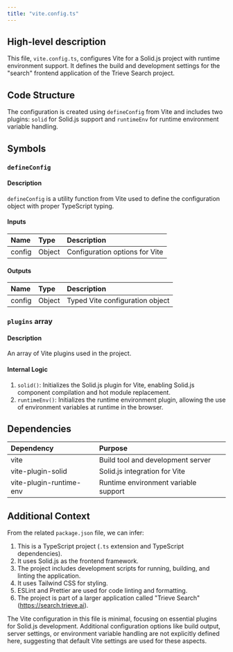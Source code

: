```yaml
---
title: "vite.config.ts"
---
```


## High-level description
This file, `vite.config.ts`, configures Vite for a Solid.js project with runtime environment support. It defines the build and development settings for the "search" frontend application of the Trieve Search project.

## Code Structure
The configuration is created using `defineConfig` from Vite and includes two plugins: `solid` for Solid.js support and `runtimeEnv` for runtime environment variable handling.

## Symbols

### `defineConfig`
#### Description
`defineConfig` is a utility function from Vite used to define the configuration object with proper TypeScript typing.

#### Inputs
| Name | Type | Description |
|:-----|:-----|:------------|
| config | Object | Configuration options for Vite |

#### Outputs
| Name | Type | Description |
|:-----|:-----|:------------|
| config | Object | Typed Vite configuration object |

### `plugins` array
#### Description
An array of Vite plugins used in the project.

#### Internal Logic
1. `solid()`: Initializes the Solid.js plugin for Vite, enabling Solid.js component compilation and hot module replacement.
2. `runtimeEnv()`: Initializes the runtime environment plugin, allowing the use of environment variables at runtime in the browser.

## Dependencies
| Dependency | Purpose |
|:-----------|:--------|
| vite | Build tool and development server |
| vite-plugin-solid | Solid.js integration for Vite |
| vite-plugin-runtime-env | Runtime environment variable support |

## Additional Context
From the related `package.json` file, we can infer:

1. This is a TypeScript project (`.ts` extension and TypeScript dependencies).
2. It uses Solid.js as the frontend framework.
3. The project includes development scripts for running, building, and linting the application.
4. It uses Tailwind CSS for styling.
5. ESLint and Prettier are used for code linting and formatting.
6. The project is part of a larger application called "Trieve Search" (https://search.trieve.ai).

The Vite configuration in this file is minimal, focusing on essential plugins for Solid.js development. Additional configuration options like build output, server settings, or environment variable handling are not explicitly defined here, suggesting that default Vite settings are used for these aspects.